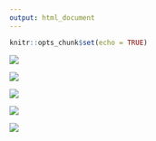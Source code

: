 ```yaml
---
output: html_document
---
```


```r
knitr::opts_chunk$set(echo = TRUE)
```

![](./Images/page-0.jpg)

![](./Images/page-1.jpg)

![](./Images/page-2.jpg)

![](./Images/page-3.jpg)

![](./Images/page-4.jpg)
